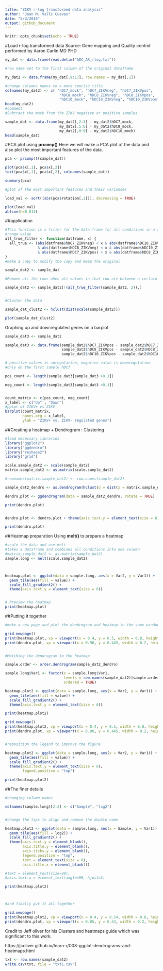 ```yaml
---
title: "ZIKV r-log transformed data analysis"
author: "Joan M. Valls Cuevas"
date: "5/3/2019"
output: github_document
---
```


```r
knitr::opts_chunk$set(echo = TRUE)
```

#Load r-log transformed data
Source: Gene mapping and Quality control performed by Aaron Carlin MD PHD

```r
my_dat <- data.frame(read.delim("hDC_AR_rlog.txt"))

#row name set to the first column of the original dataframe

my_dat2 <- data.frame(my_dat[,9:17], row.names = my_dat[,1])

#change columns names to a more concise title
colnames(my_dat2) <- c( "hDC7_mock", "hDC7_ZIKVneg", "hDC7_ZIKVpos",
                         "hDC8_mock", "hDC8_ZIKVneg", "hDC8_ZIKVpos",
                         "hDC10_mock", "hDC10_ZIKVneg", "hDC10_ZIKVpos")
head(my_dat2)
#comment
#Subtract the mock from the ZIKV negative or positive samples

sample_dat <- data.frame(my_dat2[,2:3] - my_dat2$hDC7_mock,
                         my_dat2[,5:6] - my_dat2$hDC8_mock,
                         my_dat2[,8:9] - my_dat2$hDC10_mock)
head(sample_dat)

```

#PCA plot using **prcomp()**
Here we will make a PCA plot of the data and also plot the most important features of the data.
```r
pca <- prcomp(t(sample_dat))

plot(pca$x[,1], pca$x[,2])
text(pca$x[,1], pca$x[,2], colnames(sample_dat))

summary(pca)

#plot of the most important features and their variances 

load_val <- sort((abs(pca$rotation[,1])), decreasing = TRUE)

plot(load_val)
abline(h=0.013)
```

##application

```r
#This function is a filter for the data frame for all conditions in a row and a certain 
#range value
all_true_filter <- function(datframe, x) {
  all_true <- (abs(datframe$hDC7_ZIKVneg) < x & abs(datframe$hDC10_ZIKVpos) < x
               & abs(datframe$hDC8_ZIKVneg) < x & abs(datframe$hDC10_ZIKVneg) < x
               & abs(datframe$hDC7_ZIKVpos) < x & abs(datframe$hDC8_ZIKVpos) < x)
} 
#make a copy to modify the copy and keep the original

sample_dat2 <- sample_dat

#Remove all the rows when all values in that row are between a certain range

sample_dat2 <- sample_dat2[!(all_true_filter(sample_dat2, 2)),]


#Cluster the data 

sample_dat_clust2 <- hclust(dist(scale(sample_dat2)))

plot(sample_dat_clust2)

```
Graphing up and downregulated genes on a barplot
```r

sample_dat3 <- sample_dat2

sample_dat3 <- data.frame(sample_dat2$hDC7_ZIKVpos - sample_dat2$hDC7_ZIKVneg,
                          sample_dat2$hDC8_ZIKVpos - sample_dat2$hDC8_ZIKVneg,
                          sample_dat2$hDC10_ZIKVpos - sample_dat2$hDC10_ZIKVneg, row.names = row.names(sample_dat2))

# positive values is upregulation, negative value is downregulation
#only on the first sample hDC7

pos_count <- length(sample_dat3[sample_dat3 >0,1])

neg_count <- length(sample_dat3[sample_dat3 <0,1])


count_matrix <- c(pos_count, neg_count)
x_label <- c("Up" , "Down")
#pplot of ZIKV+ vs ZIKV-
barplot(count_matrix, 
        names.arg = x_label,
        ylab = "ZIKV+ vs. ZIKV- regulated genes")


```

##Creating a heatmap + Dendrogram : Clustering

```r
#load necessary libraries
library("ggplot2")
library("ggdendro")
library("reshape2")
library("grid")

scale.sample_dat2 <- scale(sample_dat2)
matrix.sample_dat2 <- as.matrix(scale.sample_dat2)

#rownames(matrix.sample_dat2) <- row.names(sample_dat2)

sample_dat2_dendro <- as.dendrogram(hclust(d = dist(x = matrix.sample_dat2)))

dendro.plot <- ggdendrogram(data = sample_dat2_dendro, rotate = TRUE)

print(dendro.plot)


dendro.plot <- dendro.plot + theme(axis.text.y = element_text(size = 6))

print(dendro.plot)

```

##Heatmap preparation
Using **melt()** to prepare a heatmap
```r
#scale the data and use melt 
#takes a dataframe and combines all conditions into one column
#matrix.sample_dat2 <- as.matrix(sample_dat2)
sample.long <- melt(scale.sample_dat2)



heatmap.plot <- ggplot(data = sample.long, aes(x = Var2, y = Var1)) +
  geom_tile(aes(fill = value)) +
  scale_fill_gradient2() +
  theme(axis.text.y = element_text(size = 6))


# Preview the heatmap
print(heatmap.plot)

```

##Putting it together

```r
#make a new page and plot the dendrogram and heatmap in the same window

grid.newpage()
print(heatmap.plot, vp = viewport(x = 0.4, y = 0.5, width = 0.8, height = 1.0))
print(dendro.plot, vp = viewport(x = 0.90, y = 0.445, width = 0.2, height = 1.0))


#Matching the dendrogram to the heatmap

sample.order <- order.dendrogram(sample_dat2_dendro)

sample.long$Var1 <- factor(x = sample.long$Var1,
                           levels = row.names(sample_dat2)[sample.order],
                           ordered = TRUE)

heatmap.plot2 <- ggplot(data = sample.long, aes(x = Var2, y = Var1)) +
  geom_tile(aes(fill = value)) +
  scale_fill_gradient2() +
  theme(axis.text.y = element_text(size = 6))

print(heatmap.plot2)

grid.newpage()
print(heatmap.plot2, vp = viewport(x = 0.4, y = 0.5, width = 0.8, height = 1.0))
print(dendro.plot, vp = viewport(x = 0.90, y = 0.445, width = 0.2, height = 1.0))


#reposition the legend to improve the figure

heatmap.plot2 <- ggplot(data = sample.long, aes(x = Var2, y = Var1)) +
  geom_tile(aes(fill = value)) +
  scale_fill_gradient2() +
  theme(axis.text.y = element_text(size = 6),
        legend.position = "top")

print(heatmap.plot2)

```

##The finer details 

```r

#changing column names 

colnames(sample.long)[2:3] <- c("Sample", "log2")


#change the tips to align and remove the double name

heatmap.plot2 <- ggplot(data = sample.long, aes(x = Sample, y = Var1)) +
  geom_tile(aes(fill = log2)) +
  scale_fill_gradient2() +
  theme(axis.text.y = element_blank(),
        axis.title.y = element_blank(),
        axis.ticks.y = element_blank(),
        legend.position = "top",
        text = element_text(size = 8),
        axis.title.x = element_blank())

#text = element_text(size=20),
#axis.text.x = element_text(angle=90, hjust=1)

print(heatmap.plot2)



#and finally put it all together

grid.newpage()
print(heatmap.plot2, vp = viewport(x = 0.4, y = 0.54, width = 0.8, height = 1.03))
print(dendro.plot, vp = viewport(x = 0.85, y = 0.43, width = 0.2, height = 0.96))
```





Credit to Jeff oliver for his Clusters and heatmaps guide which was significant to this work.

https://jcoliver.github.io/learn-r/008-ggplot-dendrograms-and-heatmaps.html





```r
txt <- row.names(sample_dat2)
write.csv(txt, file = "txt1.csv")
```


